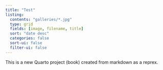 ```yaml
---
title: "Test"
listing:
  contents: "galleries/*.jpg"
  type: grid
  fields: [image, filename, title]
  sort: "date desc"
  categories: false
  sort-ui: false
  filter-ui: false
---
```


This is a new Quarto project (book) created from markdown as a reprex.




